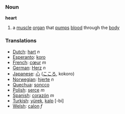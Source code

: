 === Noun ===

'''heart'''

#a [[muscle]] [[organ]] that [[pump]]s [[blood]] through the [[body]]

=== Translations ===
*[[Dutch]]: [[hart]] ''n''
*[[Esperanto]]: [[koro]]
*[[French]]: [[cœur]] ''m''
*[[German]]: [[Herz]] ''n''
*[[Japanese]]: [[心]] ([[こころ]], kokoro)
*[[Norwegian]]: [[hjerte]] ''n''
*[[Quechua]]: [[soncco]]
*[[Polish]]: [[serce]] ''m''
*[[Spanish]]: [[corazón]] ''m''
*[[Turkish]]: [[yürek]], [[kalp]] [-bi]
*[[Welsh]]: [[calon]] ''f''